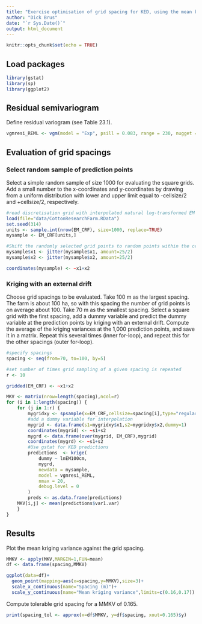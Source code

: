 ```yaml
---
title: "Exercise optimisation of grid spacing for KED, using the mean kriging variance as a criterion"
author: "Dick Brus"
date: "`r Sys.Date()`"
output: html_document
---
```


```r
knitr::opts_chunk$set(echo = TRUE)
```

## Load packages

```r
library(gstat)
library(sp)
library(ggplot2)
```


## Residual semivariogram

Define residual variogram (see Table 23.1).

```r
vgmresi_REML <- vgm(model = "Exp", psill = 0.083, range = 230, nugget = 0.126)
```


## Evaluation of grid spacings

### Select random sample of prediction points

Select a simple random sample of size 1000 for evaluating the square grids. Add a small number to the x-coordinates and y-coordinates by drawing from a uniform distribution with lower and upper limit equal to -cellsize/2 and +cellsize/2, respectively.

```r
#read discretisation grid with interpolated natural log-transformed EM values
load(file="data/CottonResearchFarm.RData")
set.seed(314)
units <- sample.int(nrow(EM_CRF), size=1000, replace=TRUE)
mysample <- EM_CRF[units,]

#Shift the randomly selected grid points to random points within the cells (the cellsize is 25 m x 25 m)
mysample$x1 <- jitter(mysample$x1, amount=25/2)
mysample$x2 <- jitter(mysample$x2, amount=25/2)

coordinates(mysample) <- ~x1+x2
```

### Kriging with an external drift

Choose grid spacings to be evaluated. Take 100 m as the largest spacing. The farm is about 100 ha, so with this spacing the number of grid points is on average about 100. Take 70 m as the smallest spacing. Select a square grid with the first spacing, add a dummy variable and predict the dummy variable at the prediction points by kriging with an external drift. Compute the average of the kriging variances at the 1,000 prediction points, and save it in a matrix. Repeat this several times (inner for-loop), and repeat this for the other spacings (outer for-loop).

```r
#specify spacings
spacing <- seq(from=70, to=100, by=5)

#set number of times grid sampling of a given spacing is repeated
r <- 10

gridded(EM_CRF) <- ~x1+x2

MKV <- matrix(nrow=length(spacing),ncol=r)
for (i in 1:length(spacing)) {
    for (j in 1:r) {
        mygridxy <- spsample(x=EM_CRF,cellsize=spacing[i],type="regular")
        #add a dummy variable for interpolation
        mygrid <- data.frame(s1=mygridxy$x1,s2=mygridxy$x2,dummy=1)
        coordinates(mygrid) <- ~s1+s2
        mygrd <- data.frame(over(mygrid, EM_CRF),mygrid)
        coordinates(mygrd) <- ~s1+s2
        #Use gstat for KED predictions
        predictions  <- krige(
            dummy ~ lnEM100cm,
            mygrd,
            newdata = mysample,
            model = vgmresi_REML,
            nmax = 20,
            debug.level = 0
        )
        preds <- as.data.frame(predictions)
    MKV[i,j] <- mean(predictions$var1.var)
    }
}
```

## Results

Plot the mean kriging variance against the grid spacing.

```r
MMKV <- apply(MKV,MARGIN=1,FUN=mean)
df <- data.frame(spacing,MMKV)

ggplot(data=df)+
  geom_point(mapping=aes(x=spacing,y=MMKV),size=3)+
  scale_x_continuous(name="Spacing (m)")+
  scale_y_continuous(name="Mean kriging variance",limits=c(0.16,0.17))
```
Compute tolerable grid spacing for a MMKV of 0.165.

```r
print(spacing_tol <- approx(x=df$MMKV, y=df$spacing, xout=0.165)$y)
```


